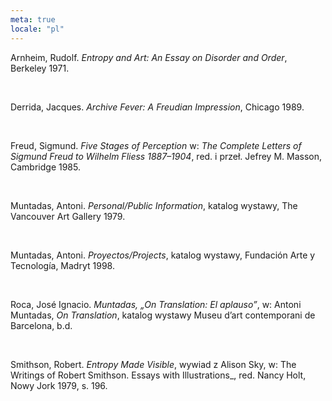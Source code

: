 ```yaml
---
meta: true
locale: "pl"
---
```


Arnheim, Rudolf. *Entropy and Art: An Essay on Disorder and Order*, Berkeley 1971.

<br />

Derrida, Jacques. *Archive Fever: A Freudian Impression*, Chicago 1989.

<br />

Freud, Sigmund. *Five Stages of Perception* w: *The Complete Letters of Sigmund Freud to Wilhelm Fliess 1887–1904*, red. i przeł. Jefrey M. Masson, Cambridge 1985.

<br />

Muntadas, Antoni. *Personal/Public Information*, katalog wystawy, The Vancouver Art Gallery 1979.

<br />

Muntadas, Antoni. *Proyectos/Projects*, katalog wystawy, Fundación Arte y Tecnología, Madryt 1998.

<br />

Roca, José Ignacio. *Muntadas, „On Translation: El aplauso”*, w: Antoni Muntadas, *On Translation*, katalog wystawy Museu d’art contemporani de Barcelona, b.d.

<br />

Smithson, Robert. _Entropy Made Visible_, wywiad z Alison Sky, w: The Writings of Robert Smithson. Essays with Illustrations_, red. Nancy Holt, Nowy Jork 1979, s. 196.